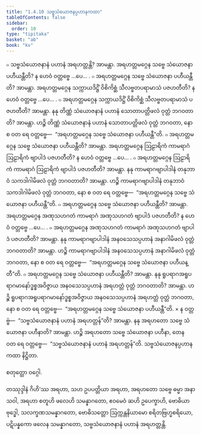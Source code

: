```yaml
---
title: "1.4.10 သဗ္ဗသံယောဇနပ္ပဟာနကထာ"
tableOfContents: false
sidebar:
  order: 10
type: "tipitaka"
basket: "ab"
book: "kv"
---
```



<DynamicBreadcrumb />

<Division number="413" book="kv" e="ch" v="32" p="225">

<Paragraph number="1454" book="kv">
๐ သဗ္ဗသံယောဇနာနံ ပဟာနံ အရဟတ္တန္တိ? အာမန္တာ. အရဟတ္တမဂ္ဂေန သဗ္ဗေ သံယောဇနာ ပဟီယန္တီတိ? န ဟေဝံ ဝတ္တဗ္ဗေ …ပေ… .
</Paragraph>

<Paragraph number="1455" book="kv">
๐ အရဟတ္တမဂ္ဂေန သဗ္ဗေ သံယောဇနာ ပဟီယန္တီတိ? အာမန္တာ. အရဟတ္တမဂ္ဂေန သက္ကာယဒိဋ္ဌိံ ဝိစိကိစ္ဆံ သီလဗ္ဗတပရာမာသံ ပဇဟတီတိ? န ဟေဝံ ဝတ္တဗ္ဗေ …ပေ… .
</Paragraph>

<Paragraph number="1456" book="kv">
๐ အရဟတ္တမဂ္ဂေန သက္ကာယဒိဋ္ဌိံ ဝိစိကိစ္ဆံ သီလဗ္ဗတပရာမာသံ ပဇဟတီတိ? အာမန္တာ. နနု တိဏ္ဏံ သံယောဇနာနံ ပဟာနံ သောတာပတ္တိဖလံ ဝုတ္တံ ဘဂဝတာတိ? အာမန္တာ. ဟဉ္စိ တိဏ္ဏံ သံယောဇနာနံ ပဟာနံ သောတာပတ္တိဖလံ ဝုတ္တံ ဘဂဝတာ, နော စ ဝတ ရေ ဝတ္တဗ္ဗေ—  “အရဟတ္တမဂ္ဂေန သဗ္ဗေ သံယောဇနာ ပဟီယန္တီ”တိ.
</Paragraph>

</Division>
<Division number="414" book="kv" e="ch" v="32" p="225">

<Paragraph number="1457" book="kv">
๐ အရဟတ္တမဂ္ဂေန သဗ္ဗေ သံယောဇနာ ပဟီယန္တီတိ? အာမန္တာ. အရဟတ္တမဂ္ဂေန ဩဠာရိကံ ကာမရာဂံ ဩဠာရိကံ ဗျာပါဒံ ပဇဟတီတိ? န ဟေဝံ ဝတ္တဗ္ဗေ …ပေ… .
</Paragraph>

</Division>
<Division number="415" book="kv" e="ch" v="32" p="225">

<Paragraph number="1458" book="kv">
๐ အရဟတ္တမဂ္ဂေန ဩဠာရိကံ ကာမရာဂံ ဩဠာရိကံ ဗျာပါဒံ ပဇဟတီတိ? အာမန္တာ. နနု ကာမရာဂဗျာပါဒါနံ တနုဘာဝံ သကဒါဂါမိဖလံ ဝုတ္တံ ဘဂဝတာတိ? အာမန္တာ. ဟဉ္စိ ကာမရာဂဗျာပါဒါနံ တနုဘာဝံ သကဒါဂါမိဖလံ ဝုတ္တံ ဘဂဝတာ, နော စ ဝတ ရေ ဝတ္တဗ္ဗေ—  “အရဟတ္တမဂ္ဂေန သဗ္ဗေ သံယောဇနာ ပဟီယန္တီ”တိ.
</Paragraph>

<Paragraph number="1459" book="kv">
๐ အရဟတ္တမဂ္ဂေန သဗ္ဗေ သံယောဇနာ ပဟီယန္တီတိ? အာမန္တာ. အရဟတ္တမဂ္ဂေန အဏုသဟဂတံ ကာမရာဂံ အဏုသဟဂတံ ဗျာပါဒံ ပဇဟတီတိ? န ဟေဝံ ဝတ္တဗ္ဗေ …ပေ… .
</Paragraph>

</Division>
<Division number="416" book="kv" e="ch" v="32" p="226">

<Paragraph number="1460" book="kv">
๐ အရဟတ္တမဂ္ဂေန အဏုသဟဂတံ ကာမရာဂံ အဏုသဟဂတံ ဗျာပါဒံ ပဇဟတီတိ? အာမန္တာ. နနု ကာမရာဂဗျာပါဒါနံ အနဝသေသပ္ပဟာနံ အနာဂါမိဖလံ ဝုတ္တံ ဘဂဝတာတိ? အာမန္တာ. ဟဉ္စိ ကာမရာဂဗျာပါဒါနံ အနဝသေသပ္ပဟာနံ အနာဂါမိဖလံ ဝုတ္တံ ဘဂဝတာ, နော စ ဝတ ရေ ဝတ္တဗ္ဗေ—  “အရဟတ္တမဂ္ဂေန သဗ္ဗေ သံယောဇနာ ပဟီယန္တီ”တိ.
</Paragraph>

<Paragraph number="1461" book="kv">
๐ အရဟတ္တမဂ္ဂေန သဗ္ဗေ သံယောဇနာ ပဟီယန္တီတိ? အာမန္တာ. နနု ရူပရာဂအရူပရာဂမာနော်ဒ္ဓစ္စအဝိဇ္ဇာယ အနဝသေသပ္ပဟာနံ အရဟတ္တံ ဝုတ္တံ ဘဂဝတာတိ? အာမန္တာ. ဟဉ္စိ ရူပရာဂအရူပရာဂမာနော်ဒ္ဓစ္စအဝိဇ္ဇာယ အနဝသေသပ္ပဟာနံ အရဟတ္တံ ဝုတ္တံ ဘဂဝတာ, နော စ ဝတ ရေ ဝတ္တဗ္ဗေ—  “အရဟတ္တမဂ္ဂေန သဗ္ဗေ သံယောဇနာ ပဟီယန္တီ”တိ.
</Paragraph>

</Division>
<Division number="417" book="kv" e="ch" v="32" p="226">

<Paragraph number="1462" book="kv">
× န ဝတ္တဗ္ဗံ—  “သဗ္ဗသံယောဇနာနံ ပဟာနံ အရဟတ္တန်”တိ? အာမန္တာ. နနု အရဟတော သဗ္ဗေ သံယောဇနာ ပဟီနာတိ? အာမန္တာ. ဟဉ္စိ အရဟတော သဗ္ဗေ သံယောဇနာ ပဟီနာ, တေန ဝတ ရေ ဝတ္တဗ္ဗေ—  “သဗ္ဗသံယောဇနာနံ ပဟာနံ အရဟတ္တန်”တိ.

</Paragraph>
</Division>

<Paragraph number="1463" type="center" book="kv">
သဗ္ဗသံယောဇနပ္ပဟာနကထာ နိဋ္ဌိတာ.

  
စတုတ္ထော ဝဂ္ဂေါ.



</Paragraph>

<Paragraph number="1464" type="center" book="kv">
တဿုဒ္ဒါနံ


</Paragraph>

<Paragraph number="1465" book="kv">
ဂိဟိ’ဿ အရဟာ, သဟ ဥပပတ္တိယာ အရဟာ, အရဟတော သဗ္ဗေ ဓမ္မာ အနာသဝါ, အရဟာ စတူဟိ ဖလေဟိ သမန္နာဂတော, ဧဝမေဝံ ဆဟိ ဥပေက္ခာဟိ, ဗောဓိယာ ဗုဒ္ဓေါ, သလက္ခဏသမန္နာဂတော, ဗောဓိသတ္တော ဩက္ကန္တနိယာမော စရိတဗြဟ္မစရိယော, ပဋိပန္နကော ဖလေန သမန္နာဂတော, သဗ္ဗသံယောဇနာနံ ပဟာနံ အရဟတ္တန္တိ.
</Paragraph>